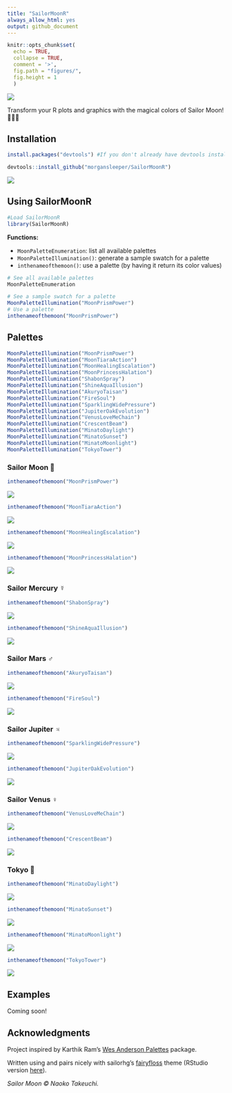 ```yaml
---
title: "SailorMoonR"
always_allow_html: yes
output: github_document
---
```


```r
knitr::opts_chunk$set(
  echo = TRUE,
  collapse = TRUE,
  comment = '>',
  fig.path = "figures/",
  fig.height = 1
  )
```

![](skyline.jpg)


Transform your R plots and graphics with the magical colors of Sailor Moon! 🌙✨🌸

## Installation


```r
install.packages("devtools") #If you don't already have devtools installed

devtools::install_github("morgansleeper/SailorMoonR")
```


![](luna.gif)


## Using SailorMoonR

```r
#Load SailorMoonR
library(SailorMoonR)
```

__Functions:__  

* `MoonPaletteEnumeration`: list all available palettes
* `MoonPaletteIllumination()`: generate a sample swatch for a palette
* `inthenameofthemoon()`: use a palette (by having it return its color values)

```r
# See all available palettes
MoonPaletteEnumeration

# See a sample swatch for a palette
MoonPaletteIllumination("MoonPrismPower")
# Use a palette
inthenameofthemoon("MoonPrismPower")
```


## Palettes
```r
MoonPaletteIllumination("MoonPrismPower")
MoonPaletteIllumination("MoonTiaraAction")
MoonPaletteIllumination("MoonHealingEscalation")
MoonPaletteIllumination("MoonPrincessHalation")
MoonPaletteIllumination("ShabonSpray")
MoonPaletteIllumination("ShineAquaIllusion")
MoonPaletteIllumination("AkuryoTaisan")
MoonPaletteIllumination("FireSoul")
MoonPaletteIllumination("SparklingWidePressure")
MoonPaletteIllumination("JupiterOakEvolution")
MoonPaletteIllumination("VenusLoveMeChain")
MoonPaletteIllumination("CrescentBeam")
MoonPaletteIllumination("MinatoDaylight")
MoonPaletteIllumination("MinatoSunset")
MoonPaletteIllumination("MinatoMoonlight")
MoonPaletteIllumination("TokyoTower")
```

### Sailor Moon  🌙


```r
inthenameofthemoon("MoonPrismPower")
```

![](figures/palettes-1.png)

```r
inthenameofthemoon("MoonTiaraAction")
```

![](figures/palettes-2.png)

```r
inthenameofthemoon("MoonHealingEscalation")
```

![](figures/palettes-3.png)

```r
inthenameofthemoon("MoonPrincessHalation")
```

![](figures/palettes-4.png)

### Sailor Mercury ☿

```r
inthenameofthemoon("ShabonSpray")
```

![](figures/palettes-5.png)

```r
inthenameofthemoon("ShineAquaIllusion")
``` 

![](figures/palettes-6.png) 

### Sailor Mars ♂️

```r
inthenameofthemoon("AkuryoTaisan")
```

![](figures/palettes-7.png)

```r
inthenameofthemoon("FireSoul")
```

![](figures/palettes-8.png)

### Sailor Jupiter ♃

```r
inthenameofthemoon("SparklingWidePressure")
```

![](figures/palettes-9.png)

```r
inthenameofthemoon("JupiterOakEvolution")
```

![](figures/palettes-10.png)

### Sailor Venus  ♀️ 


```r
inthenameofthemoon("VenusLoveMeChain")
```

![](figures/palettes-11.png)

```r
inthenameofthemoon("CrescentBeam")
```

![](figures/palettes-12.png)


### Tokyo   🌃


```r
inthenameofthemoon("MinatoDaylight")
```

![](figures/palettes-13.png)

```r
inthenameofthemoon("MinatoSunset")
```

![](figures/palettes-14.png)


```r
inthenameofthemoon("MinatoMoonlight")
```

![](figures/palettes-15.png)


```r
inthenameofthemoon("TokyoTower")
```

![](figures/palettes-16.png)


## Examples

Coming soon!


## Acknowledgments

Project inspired by Karthik Ram's [Wes Anderson Palettes](https://github.com/karthik/wesanderson) package.  

Written using and pairs nicely with sailorhg's [fairyfloss](https://github.com/sailorhg/fairyfloss) theme (RStudio version [here](https://github.com/gadenbuie/rsthemes)).

_Sailor Moon © Naoko Takeuchi._
